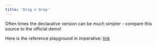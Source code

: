 ```yaml
---
title: 'Drag n Drop'
---
```


Often times the declarative version can be much simpler - compare this source to
the official demo!

Here is the reference playground in imperative:
[link](https://www.babylonjs.com/demos/dragndrop/dragdrop.js)

<code src="./DragNDrop.tsx" />

